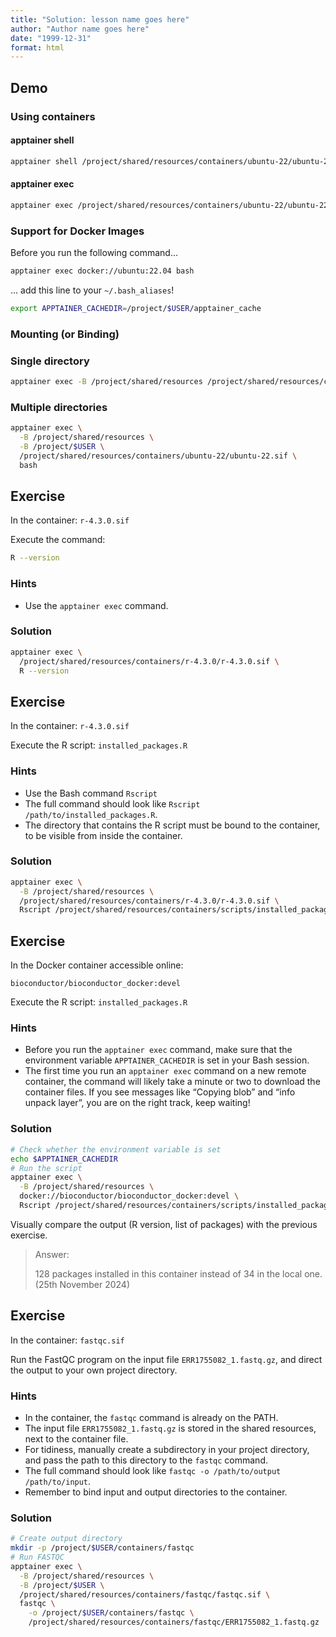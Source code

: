 ```yaml
---
title: "Solution: lesson name goes here"
author: "Author name goes here"
date: "1999-12-31"
format: html
---
```


## Demo

### Using containers

#### apptainer shell

```bash
apptainer shell /project/shared/resources/containers/ubuntu-22/ubuntu-22.sif
```

#### apptainer exec

```bash
apptainer exec /project/shared/resources/containers/ubuntu-22/ubuntu-22.sif bash
```

### Support for Docker Images

Before you run the following command...

```bash
apptainer exec docker://ubuntu:22.04 bash
```

... add this line to your `~/.bash_aliases`!

```bash
export APPTAINER_CACHEDIR=/project/$USER/apptainer_cache
```

### Mounting (or Binding)

### Single directory

```bash
apptainer exec -B /project/shared/resources /project/shared/resources/containers/ubuntu-22/ubuntu-22.sif bash 
```

### Multiple directories

```bash
apptainer exec \
  -B /project/shared/resources \
  -B /project/$USER \
  /project/shared/resources/containers/ubuntu-22/ubuntu-22.sif \
  bash 
```

## Exercise

In the container: `r-4.3.0.sif`

Execute the command:

```bash
R --version
```

### Hints

- Use the `apptainer exec` command.

### Solution

```bash
apptainer exec \
  /project/shared/resources/containers/r-4.3.0/r-4.3.0.sif \
  R --version 
```

## Exercise

In the container: `r-4.3.0.sif`

Execute the R script: `installed_packages.R`

### Hints

- Use the Bash command `Rscript`
- The full command should look like `Rscript /path/to/installed_packages.R`.
- The directory that contains the R script must be bound to the container,
  to be visible from inside the container.

### Solution

```bash
apptainer exec \
  -B /project/shared/resources \
  /project/shared/resources/containers/r-4.3.0/r-4.3.0.sif \
  Rscript /project/shared/resources/containers/scripts/installed_packages.R
```

## Exercise

In the Docker container accessible online:

```
bioconductor/bioconductor_docker:devel
```

Execute the R script: `installed_packages.R`

### Hints

- Before you run the `apptainer exec` command,
  make sure that the environment variable `APPTAINER_CACHEDIR` is set in your Bash session.
- The first time you run an `apptainer exec` command on a new remote container,
  the command will likely take a minute or two to download the container files.
  If you see messages like "Copying blob" and "info unpack layer",
  you are on the right track, keep waiting!

### Solution

```bash
# Check whether the environment variable is set
echo $APPTAINER_CACHEDIR
# Run the script
apptainer exec \
  -B /project/shared/resources \
  docker://bioconductor/bioconductor_docker:devel \
  Rscript /project/shared/resources/containers/scripts/installed_packages.R
```

Visually compare the output (R version, list of packages) with the previous exercise.

> Answer:
> 
> 128 packages installed in this container instead of 34 in the local one.
> (25th November 2024)

## Exercise

In the container: `fastqc.sif`

Run the FastQC program on the input file `ERR1755082_1.fastq.gz`,
and direct the output to your own project directory.

### Hints

- In the container, the `fastqc` command is already on the PATH.
- The input file `ERR1755082_1.fastq.gz` is stored in the shared resources, next to the container file.
- For tidiness, manually create a subdirectory in your project directory,
  and pass the path to this directory to the `fastqc` command.
- The full command should look like `fastqc -o /path/to/output /path/to/input`.
- Remember to bind input and output directories to the container.

### Solution

```bash
# Create output directory
mkdir -p /project/$USER/containers/fastqc
# Run FASTQC
apptainer exec \
  -B /project/shared/resources \
  -B /project/$USER \
  /project/shared/resources/containers/fastqc/fastqc.sif \
  fastqc \
    -o /project/$USER/containers/fastqc \
    /project/shared/resources/containers/fastqc/ERR1755082_1.fastq.gz
```
